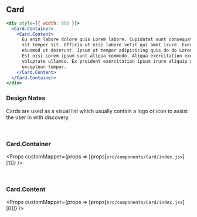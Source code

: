 
## Card

```jsx live=true
<div style={{ width: 600 }}>
  <Card.Container>
    <Card.Content>
      Eu anim labore dolore quis Lorem labore. Cupidatat sunt consequat sint ex in eu ea elit. Ut excepteur consequat
      sit tempor sit. Officia ut nisi labore velit qui amet irure. Exercitation deserunt ea pariatur sunt labore dolore
      eiusmod ut deserunt. Ipsum ut tempor adipisicing quis do do Lorem.Fugiat esse do veniam ea nulla est commodo quis.
      Est nisi Lorem ipsum sunt aliqua commodo. Aliqua exercitation excepteur aute ex dolor proident in sint culpa
      voluptate ullamco. Ex proident exercitation ipsum irure aliquip aliqua id sit et. Fugiat voluptate mollit
      excepteur tempor.
    </Card.Content>
  </Card.Container>
</div>
```

### Design Notes

<DesignNotes>
  <p>Cards are used as a visual list which usually contain a logo or icon to assist the user in with discovery.</p>
</DesignNotes>

<br />

### Card.Container

<Props customMapper={props => [props[`src/components/Card/index.jsx`][1]]} />

<br />

### Card.Content

<Props customMapper={props => [props[`src/components/Card/index.jsx`][0]]} />
